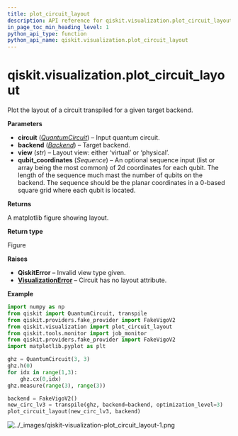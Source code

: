 ```yaml
---
title: plot_circuit_layout
description: API reference for qiskit.visualization.plot_circuit_layout
in_page_toc_min_heading_level: 1
python_api_type: function
python_api_name: qiskit.visualization.plot_circuit_layout
---
```


<span id="qiskit-visualization-plot-circuit-layout" />

# qiskit.visualization.plot\_circuit\_layout

<Function id="qiskit.visualization.plot_circuit_layout" isDedicatedPage={true} github="https://github.com/qiskit/qiskit/tree/stable/0.23/qiskit/visualization/gate_map.py" signature="plot_circuit_layout(circuit, backend, view='virtual', qubit_coordinates=None)">
  Plot the layout of a circuit transpiled for a given target backend.

  **Parameters**

  *   **circuit** ([*QuantumCircuit*](qiskit.circuit.QuantumCircuit "qiskit.circuit.QuantumCircuit")) – Input quantum circuit.
  *   **backend** ([*Backend*](qiskit.providers.Backend "qiskit.providers.Backend")) – Target backend.
  *   **view** (*str*) – Layout view: either ‘virtual’ or ‘physical’.
  *   **qubit\_coordinates** (*Sequence*) – An optional sequence input (list or array being the most common) of 2d coordinates for each qubit. The length of the sequence much mast the number of qubits on the backend. The sequence should be the planar coordinates in a 0-based square grid where each qubit is located.

  **Returns**

  A matplotlib figure showing layout.

  **Return type**

  Figure

  **Raises**

  *   **QiskitError** – Invalid view type given.
  *   [**VisualizationError**](qiskit.visualization.VisualizationError "qiskit.visualization.VisualizationError") – Circuit has no layout attribute.

  **Example**

  ```python
  import numpy as np
  from qiskit import QuantumCircuit, transpile
  from qiskit.providers.fake_provider import FakeVigoV2
  from qiskit.visualization import plot_circuit_layout
  from qiskit.tools.monitor import job_monitor
  from qiskit.providers.fake_provider import FakeVigoV2
  import matplotlib.pyplot as plt

  ghz = QuantumCircuit(3, 3)
  ghz.h(0)
  for idx in range(1,3):
      ghz.cx(0,idx)
  ghz.measure(range(3), range(3))

  backend = FakeVigoV2()
  new_circ_lv3 = transpile(ghz, backend=backend, optimization_level=3)
  plot_circuit_layout(new_circ_lv3, backend)
  ```

  ![../\_images/qiskit-visualization-plot\_circuit\_layout-1.png](/images/api/qiskit/0.42/qiskit-visualization-plot_circuit_layout-1.png)
</Function>

